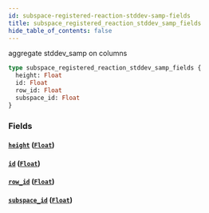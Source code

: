 ```yaml
---
id: subspace-registered-reaction-stddev-samp-fields
title: subspace_registered_reaction_stddev_samp_fields
hide_table_of_contents: false
---
```


aggregate stddev_samp on columns

```graphql
type subspace_registered_reaction_stddev_samp_fields {
  height: Float
  id: Float
  row_id: Float
  subspace_id: Float
}
```

### Fields

#### [`height`](#) ([`Float`](../scalars/float))

#### [`id`](#) ([`Float`](../scalars/float))

#### [`row_id`](#) ([`Float`](../scalars/float))

#### [`subspace_id`](#) ([`Float`](../scalars/float))
